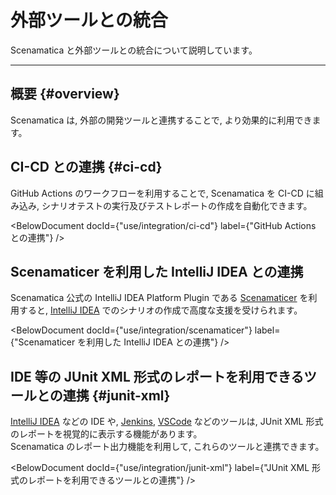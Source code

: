
# 外部ツールとの統合

Scenamatica と外部ツールとの統合について説明しています。

---

## 概要 {#overview}

Scenamatica は, 外部の開発ツールと連携することで, より効果的に利用できます。

## CI-CD との連携 {#ci-cd}

GitHub Actions のワークフローを利用することで, Scenamatica を CI-CD に組み込み, 
シナリオテストの実行及びテストレポートの作成を自動化できます。

<BelowDocument docId={"use/integration/ci-cd"}
               label={"GitHub Actions との連携"}
/>

## Scenamaticer を利用した IntelliJ IDEA との連携

Scenamatica 公式の IntelliJ IDEA Platform Plugin である [Scenamaticer](https://plugins.jetbrains.com/plugin/23760-scenamaticer)
を利用すると, [IntelliJ IDEA](https://jetbrains.com/idea/) でのシナリオの作成で高度な支援を受けられます。

<BelowDocument docId={"use/integration/scenamaticer"}
               label={"Scenamaticer を利用した IntelliJ IDEA との連携"}
/>

## IDE 等の JUnit XML 形式のレポートを利用できるツールとの連携 {#junit-xml}

[IntelliJ IDEA](https://jetbrains.com/idea/) などの IDE や, [Jenkins](https://jenkins.io/), [VSCode](https://code.visualstudio.com/) 
などのツールは, JUnit XML 形式のレポートを視覚的に表示する機能があります。  
Scenamatica のレポート出力機能を利用して, これらのツールと連携できます。

<BelowDocument docId={"use/integration/junit-xml"}
               label={"JUnit XML 形式のレポートを利用できるツールとの連携"}
/>
